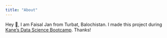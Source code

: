 ```yaml
---
title: "About"
---
```


Hey 👋, I am Faisal Jan from Turbat, Balochistan. I made this project during [Kane's Data Science Bootcamp](https://bootcamp.davidkane.info). Thanks!
